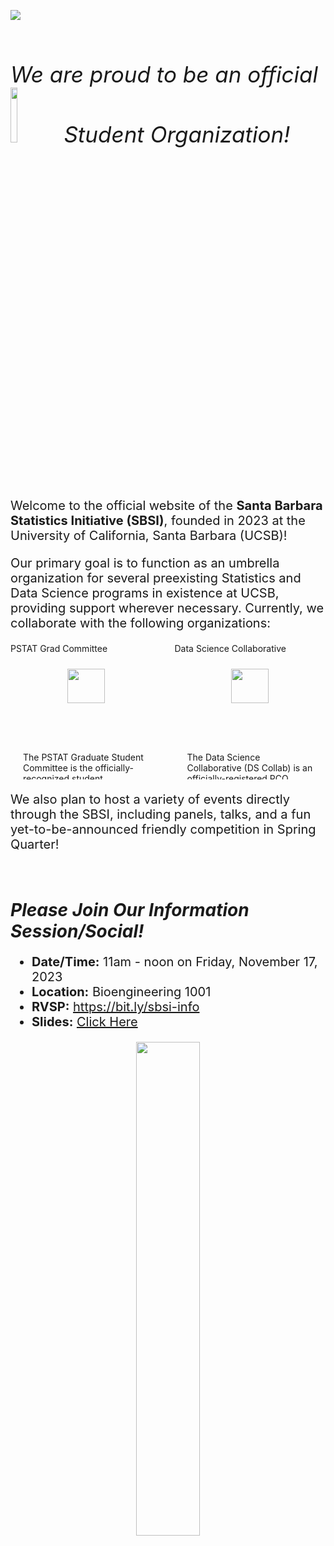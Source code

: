 ![](Images/Logos_Icons/main_banner.png)

\

:::{style="font-size:35px"}
*We are proud to be an official ![](Images/Logos_Icons/amstat.png){width=15%} Student Organization!*
:::

\

:::{style="font-size: 20px"}
Welcome to the official website of the **Santa Barbara Statistics Initiative (SBSI)**, founded in 2023 at the University of California, Santa Barbara (UCSB)!
:::

:::{style="font-size: 20px"}
Our primary goal is to function as an umbrella organization for several preexisting Statistics and Data Science programs in existence at UCSB, providing support wherever necessary. Currently, we collaborate with the following organizations:
:::

::::{.columns}

:::{.column width="50%"}
<!-- PGC -->
<div class="card bg-light mb-3" style="max-width: 20rem;">
  <div class="card-header">PSTAT Grad Committee</div>
  <p style="padding-top: 10px; text-align: center">
    <a href="https://gradcommittee.pstat.ucsb.edu" target="_blank">
      ![](Images/Logos_Icons/pgc.png){width='50%'}
    </a>
  </p>
  <p style="padding-left: 20px; padding-right: 20px;padding-top: 10px">
    The PSTAT Graduate Student Committee is the officially-recognized student association of graduate students in the Department of Statistics and Applied Probability (PSTAT) at UCSB.
  </p>
</div>
:::


:::{.column width="50%"}
<!-- DSC -->
<div class="card bg-light mb-3" style="max-width: 20rem;">
  <div class="card-header">Data Science Collaborative</div>
  <p style="padding-top: 10px; text-align: center">
    <a href="https://dscollab.github.io" target="_blank">
      ![](Images/Logos_Icons/dsc.png){width='50%'}
    </a>
  </p>
  <p style="padding-left: 20px; padding-right: 20px;padding-top: 10px">
    The Data Science Collaborative (DS Collab) is an officially-registered RCO, designed to make Data Science accessible to students at all levels.
  </p>
</div>

:::
::::


:::{style="font-size: 20px"}
We also plan to host a variety of events directly through the SBSI, including panels, talks, and a fun yet-to-be-announced friendly competition in Spring Quarter!
:::

\

# _Please Join Our Information Session/Social!_

:::{style="font-size: 20px"}
- **Date/Time:** 11am - noon on Friday, November 17, 2023
- **Location:** Bioengineering 1001
- **RVSP:** <a href="https://bit.ly/sbsi-info" target="_blank">https://bit.ly/sbsi-info</a>
- **Slides:** <a href="https://docs.google.com/presentation/d/1Dw0g3nAzx4ASBeL__xtnJK8cvBTbsTK1msjXXukerqk/" target="_blank">Click Here</a>
:::

:::{style="text-align:center"}
![](Images/Flyers/infosession.svg){width="45%"}
:::